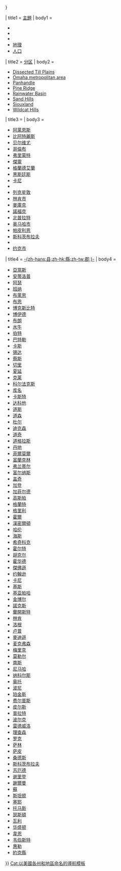 {{US_state_navigation_box
| name    = [[內布拉斯加州|內布拉斯加]]
| type    = [[美国州份|州]]
| bodyclass = hlist
| capital = [[林肯市]]
| color   = 
| flag_image    = Flag of Nebraska.svg
| flag_caption  = 內布拉斯加州州旗
| template_name = 內布拉斯加州
| collapse_state = {{{collapse_state|{{{1<includeonly>|autocollapse</includeonly>}}}}}}

| title1 = [[:Category:內布拉斯加州|主題]]
| body1 =  
* {{link-en|內布拉斯加州历史|History of Nebraska|历史}}
* {{link-en|內布拉斯加州州长列表|List of Governors of Nebraska|州长}}
* {{link-en|內布拉斯加州名人列表|List of people from Nebraska|名人}}
* [[內布拉斯加州#地理|地理]]
* [[內布拉斯加州#人口|人口]]

| title2 = [[美國地區#内布拉斯加州|分区]]
| body2 =  
* [[:en:Dissected Till Plains|Dissected Till Plains]]
* [[:en:Omaha-Council Bluffs metropolitan area|Omaha metropolitan area]]
* [[:en:Nebraska Panhandle|Panhandle]]
* [[:en:Pine Ridge (region)|Pine Ridge]]
* [[:en:Rainwater Basin|Rainwater Basin]]
* [[:en:Sand Hills (Nebraska)|Sand Hills]]
* [[:en:Siouxland|Siouxland]]
* [[:en:Wildcat Hills|Wildcat Hills]]

| title3 = {{link-en|內布拉斯加州城市列表|List of cities in Nebraska|最大城市}}
| body3 =  
* [[阿萊恩斯 (內布拉斯加州)|阿萊恩斯]]
* [[比阿特麗斯 (內布拉斯加州)|比阿特麗斯]]
* [[贝尔维尤]]
* [[哥倫布 (內布拉斯加州)|哥倫布]]
* [[弗里蒙特 (內布拉斯加州)|弗里蒙特]]
* [[傑靈 (內布拉斯加州)|傑靈]]
* [[格蘭德艾蘭]]
* [[黑斯廷斯 (内布拉斯加州)|黑斯廷斯]]
* [[卡尼 (内布拉斯加州)|卡尼]]
* {{tsl|en|La Vista, Nebraska||La Vista}}
* [[列克星敦 (内布拉斯加州)|列克星敦]]
* [[林肯 (内布拉斯加州)|林肯市]]
* [[麥庫克 (內布拉斯加州)|麥庫克]]
* [[諾福克 (內布拉斯加州)|諾福克]]
* [[北普拉特 (内布拉斯加州)|北普拉特]]
* [[奥马哈 (内布拉斯加州)|奥马哈市]]
* [[帕皮利恩 (內布拉斯加州)|帕皮利恩]]
* [[斯科茨布拉夫 (内布拉斯加州)|斯科茨布拉夫]]
* {{tsl|en|South Sioux City, Nebraska||South Sioux City}}
* [[约克 (内布拉斯加州)|约克市]]


| title4 = [[内布拉斯加州行政区划|-{zh-hans:县;zh-hk:縣;zh-tw:郡;}-]]
| body4 =  
* [[亞當斯縣 (內布拉斯加州)|亞當斯]]
* [[安蒂洛普县 (内布拉斯加州)|安蒂洛普]]
* [[阿瑟县 (内布拉斯加州)|阿瑟]]
* [[班纳县 (内布拉斯加州)|班纳]]
* [[布萊恩縣 (內布拉斯加州)|布萊恩]]
* [[布恩县 (内布拉斯加州)|布恩]]
* [[博克斯比特县 (内布拉斯加州)|博克斯比特]]
* [[博伊德县 (内布拉斯加州)|博伊德]]
* [[布朗县 (内布拉斯加州)|布朗]]
* [[水牛縣 (內布拉斯加州)|水牛]]
* [[伯特县 (内布拉斯加州)|伯特]]
* [[巴特勒縣 (內布拉斯加州)|巴特勒]]
* [[卡斯县 (内布拉斯加州)|卡斯]]
* [[锡达县 (内布拉斯加州)|锡达]]
* [[蔡斯县 (内布拉斯加州)|蔡斯]]
* [[切里縣|切里]]
* [[夏延縣 (內布拉斯加州)|夏延]]
* [[克莱县 (内布拉斯加州)|克莱]]
* [[科尔法克斯县 (内布拉斯加州)|科尔法克斯]]
* [[库名县 (内布拉斯加州)|库名]]
* [[卡斯特縣 (內布拉斯加州)|卡斯特]]
* [[达科他县 (内布拉斯加州)|达科他]]
* [[道斯县 (内布拉斯加州)|道斯]]
* [[道森县 (内布拉斯加州)|道森]]
* [[杜尔县 (内布拉斯加州)|杜尔]]
* [[迪克森县 (内布拉斯加州)|迪克森]]
* [[道奇县 (内布拉斯加州)|道奇]]
* [[道格拉斯县 (内布拉斯加州)|道格拉斯]]
* [[丹地县 (内布拉斯加州)|丹地]]
* [[菲爾莫爾縣 (內布拉斯加州)|菲爾莫爾]]
* [[富蘭克林縣 (內布拉斯加州)|富蘭克林]]
* [[弗兰蒂尔县 (内布拉斯加州)|弗兰蒂尔]]
* [[富尔纳斯县 (内布拉斯加州)|富尔纳斯]]
* [[盖奇县 (内布拉斯加州)|盖奇]]
* [[加登县 (内布拉斯加州)|加登]]
* [[加菲尔德县 (内布拉斯加州)|加菲尔德]]
* [[高斯帕县 (内布拉斯加州)|高斯帕]]
* [[格蘭特縣 (內布拉斯加州)|格蘭特]]
* [[格里利县 (内布拉斯加州)|格里利]]
* [[霍爾縣_(內布拉斯加州)|霍爾]]
* [[漢密爾頓縣 (內布拉斯加州)|漢密爾頓]]
* [[哈伦县 (内布拉斯加州)|哈伦]]
* [[海斯縣 (內布拉斯加州)|海斯]]
* [[希奇科克县 (内布拉斯加州)|希奇科克]]
* [[霍尔特县 (内布拉斯加州)|霍尔特]]
* [[胡克尔县 (内布拉斯加州)|胡克尔]]
* [[霍华德县 (内布拉斯加州)|霍华德]]
* [[傑佛遜縣 (內布拉斯加州)|傑佛遜]]
* [[约翰逊县 (内布拉斯加州)|约翰逊]]
* [[卡尼县 (内布拉斯加州)|卡尼]]
* [[基斯县 (内布拉斯加州)|基斯]]
* [[基亚帕哈县 (内布拉斯加州)|基亚帕哈]]
* [[金博尔县 (内布拉斯加州)|金博尔]]
* [[諾克斯縣_(內布拉斯加州)|諾克斯]]
* [[蘭開斯特縣 (內布拉斯加州)|蘭開斯特]]
* [[林肯縣 (內布拉斯加州)|林肯]]
* [[洛根县 (内布拉斯加州)|洛根]]
* [[卢普县 (内布拉斯加州)|卢普]]
* [[麥迪遜縣_(內布拉斯加州)|麥迪遜]]
* [[麦克弗森县 (内布拉斯加州)|麦克弗森]]
* [[梅里克县 (内布拉斯加州)|梅里克]]
* [[莫勒尔县 (内布拉斯加州)|莫勒尔]]
* [[南斯县 (内布拉斯加州)|南斯]]
* [[尼马哈县 (内布拉斯加州)|尼马哈]]
* [[纳科尔斯县 (内布拉斯加州)|纳科尔斯]]
* [[奥托县 (内布拉斯加州)|奥托]]
* [[波尼县 (内布拉斯加州)|波尼]]
* [[珀金斯县 (内布拉斯加州)|珀金斯]]
* [[费尔普斯县 (内布拉斯加州)|费尔普斯]]
* [[皮尔斯县 (内布拉斯加州)|皮尔斯]]
* [[普拉特县 (内布拉斯加州)|普拉特]]
* [[波尔克县 (内布拉斯加州)|波尔克]]
* [[雷德威洛县 (内布拉斯加州)|雷德威洛]]
* [[理查森县 (内布拉斯加州)|理查森]]
* [[罗克县 (内布拉斯加州)|罗克]]
* [[萨林县 (内布拉斯加州)|萨林]]
* [[萨皮县 (内布拉斯加州)|萨皮]]
* [[桑德斯县 (内布拉斯加州)|桑德斯]]
* [[斯科茨布拉夫县 (内布拉斯加州)|斯科茨布拉夫]]
* [[苏厄德县 (内布拉斯加州)|苏厄德]]
* [[谢里登县 (内布拉斯加州)|谢里登]]
* [[謝爾曼縣_(內布拉斯加州)|謝爾曼]]
* [[蘇縣_(內布拉斯加州)|蘇]]
* [[斯坦顿县 (内布拉斯加州)|斯坦顿]]
* [[塞耶县 (内布拉斯加州)|塞耶]]
* [[托马斯县 (内布拉斯加州)|托马斯]]
* [[瑟斯頓縣_(內布拉斯加州)|瑟斯頓]]
* [[瓦利县 (内布拉斯加州)|瓦利]]
* [[华盛顿县 (内布拉斯加州)|华盛顿]]
* [[韋恩縣 (內布拉斯加州)|韋恩]]
* [[韦伯斯特县 (内布拉斯加州)|韦伯斯特]]
* [[惠勒县 (内布拉斯加州)|惠勒]]
* [[約克縣 (內布拉斯加州)|約克縣]]

}}<noinclude>
{{collapsible option|statename=optional}}
{{U.S. state templates}}
[[Cat:以美國各州和地區命名的導航模板]]
</noinclude>